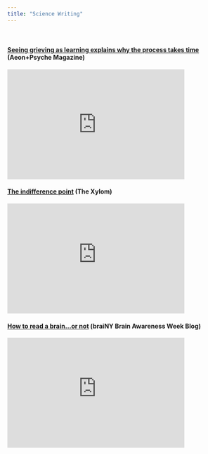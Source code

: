 ```yaml
---
title: "Science Writing"
---
```

<p></p>&nbsp;
<p></p>
#### [Seeing grieving as learning explains why the process takes time](https://psyche.co/ideas/seeing-grieving-as-learning-explains-why-the-process-takes-time) (Aeon+Psyche Magazine)

<iframe width="80%" height="250" src="https://psyche.co/ideas/seeing-grieving-as-learning-explains-why-the-process-takes-time" frameborder="0"></iframe>

#### [The indifference point](https://www.thexylom.com/post/the-indifference-point) (The Xylom)

<iframe width="80%" height="250" src="https://www.thexylom.com/post/the-indifference-point" frameborder="0"></iframe>

#### [How to read a brain...or not](https://www.comebebrainy.com/blog/2022/3/23/how-to-read-a-brain-or-not) (braiNY Brain Awareness Week Blog)

<iframe width="80%" height="250" src="https://www.comebebrainy.com/blog/2022/3/23/how-to-read-a-brain-or-not" frameborder="0"></iframe>